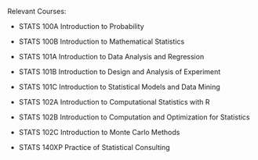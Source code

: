 Relevant Courses:

- STATS 100A Introduction to Probability

- STATS 100B Introduction to Mathematical Statistics

- STATS 101A Introduction to Data Analysis and Regression

- STATS 101B Introduction to Design and Analysis of Experiment

- STATS 101C Introduction to Statistical Models and Data Mining

- STATS 102A Introduction to Computational Statistics with R

- STATS 102B Introduction to Computation and Optimization for Statistics

- STATS 102C Introduction to Monte Carlo Methods

- STATS 140XP Practice of Statistical Consulting
